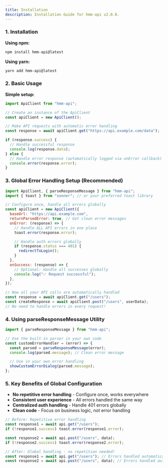```yaml
---
title: Installation
description: Installation Guide for hmm-api v2.0.0.
---
```


### 1. Installation

**Using npm:**

```bash
npm install hmm-api@latest
```

**Using yarn:**

```bash
yarn add hmm-api@latest
```

### 2. Basic Usage

**Simple setup:**

```javascript
import ApiClient from "hmm-api";

// Create an instance of the ApiClient
const apiClient = new ApiClient();

// Make API requests with automatic error handling
const response = await apiClient.get("https://api.example.com/data");

if (response.success) {
  // Handle successful response
  console.log(response.data);
} else {
  // Handle error response (automatically logged via onError callback)
  console.error(response.error);
}
```

### 3. Global Error Handling Setup (Recommended)

```javascript
import ApiClient, { parseResponseMessage } from "hmm-api";
import { toast } from "sonner"; // or your preferred toast library

// Configure once, handle all errors globally
const apiClient = new ApiClient({
  baseUrl: "https://api.example.com",
  returnParsedError: true, // Get clean error messages
  onError: (response) => {
    // Handle ALL API errors in one place
    toast.error(response.error);

    // Handle auth errors globally
    if (response.status === 401) {
      redirectToLogin();
    }
  },
  onSuccess: (response) => {
    // Optional: Handle all successes globally
    console.log("✅ Request successful");
  },
});

// Now all your API calls are automatically handled
const response = await apiClient.get("/users");
const createResponse = await apiClient.post("/users", userData);
// No need to handle errors in every request!
```

### 4. Using parseResponseMessage Utility

```javascript
import { parseResponseMessage } from "hmm-api";

// Use the built-in parser in your own code
const customErrorHandler = (error) => {
  const parsed = parseResponseMessage(error);
  console.log(parsed.message); // Clean error message

  // Use in your own error handling
  showCustomErrorDialog(parsed.message);
};
```

### 5. Key Benefits of Global Configuration

- **No repetitive error handling** - Configure once, works everywhere
- **Consistent user experience** - All errors handled the same way
- **Centralized auth handling** - Handle 401 errors globally
- **Clean code** - Focus on business logic, not error handling

```javascript
// Before: Repetitive error handling
const response1 = await api.get("/users");
if (!response1.success) toast.error(response1.error);

const response2 = await api.post("/users", data);
if (!response2.success) toast.error(response2.error);

// After: Global handling - no repetition needed!
const response1 = await api.get("/users"); // Errors handled automatically
const response2 = await api.post("/users", data); // Errors handled automatically
```
